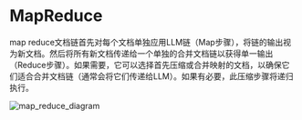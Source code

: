 # MapReduce

map reduce文档链首先对每个文档单独应用LLM链（Map步骤），将链的输出视为新文档。然后将所有新文档传递给一个单独的合并文档链以获得单一输出（Reduce步骤）。如果需要，它可以选择首先压缩或合并映射的文档，以确保它们适合合并文档链（通常会将它们传递给LLM）。如果有必要，此压缩步骤将递归执行。

![map_reduce_diagram](/img/map_reduce.jpg)
